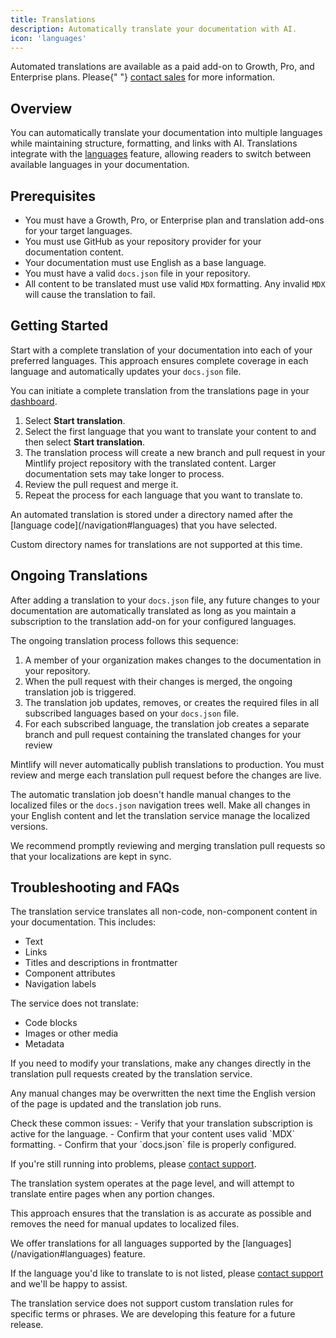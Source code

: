 ```yaml
---
title: Translations
description: Automatically translate your documentation with AI.
icon: 'languages'
---
```


<Info>
  Automated translations are available as a paid add-on to Growth, Pro, and Enterprise plans. Please{" "}
  <a href="mailto:sales@mintlify.com">contact sales</a> for more information.
</Info>

## Overview

You can automatically translate your documentation into multiple languages while maintaining structure, formatting, and links with AI. Translations integrate with the [languages](/navigation#languages) feature, allowing readers to switch between available languages in your documentation.

## Prerequisites

- You must have a Growth, Pro, or Enterprise plan and translation add-ons for your target languages.
- You must use GitHub as your repository provider for your documentation content.
- Your documentation must use English as a base language.
- You must have a valid `docs.json` file in your repository.
- All content to be translated must use valid `MDX` formatting. Any invalid `MDX` will cause the translation to fail.

## Getting Started

Start with a complete translation of your documentation into each of your preferred languages. This approach ensures complete coverage in each language and automatically updates your `docs.json` file.

You can initiate a complete translation from the translations page in your [dashboard](https://dashboard.mintlify.com/settings/organization/translations).

1. Select **Start translation**.
2. Select the first language that you want to translate your content to and then select **Start translation**.
3. The translation process will create a new branch and pull request in your Mintlify project repository with the translated content. Larger documentation sets may take longer to process.
4. Review the pull request and merge it.
5. Repeat the process for each language that you want to translate to.

<Info>
  An automated translation is stored under a directory named after the [language code](/navigation#languages) that you have selected.
  
  Custom directory names for translations are not supported at this time.
</Info>

## Ongoing Translations

After adding a translation to your `docs.json` file, any future changes to your documentation are automatically translated as long as you maintain a subscription to the translation add-on for your configured languages.

The ongoing translation process follows this sequence:

1. A member of your organization makes changes to the documentation in your repository.
2. When the pull request with their changes is merged, the ongoing translation job is triggered.
3. The translation job updates, removes, or creates the required files in all subscribed languages based on your `docs.json` file.
4. For each subscribed language, the translation job creates a separate branch and pull request containing the translated changes for your review

Mintlify will never automatically publish translations to production. You must review and merge each translation pull request before the changes are live.

The automatic translation job doesn't handle manual changes to the localized files or the `docs.json` navigation trees well. Make all changes in your English content and let the translation service manage the localized versions.

We recommend promptly reviewing and merging translation pull requests so that your localizations are kept in sync.

## Troubleshooting and FAQs

<Accordion title="What content is translated?">
  The translation service translates all non-code, non-component content in your documentation. This includes:
  
  - Text
  - Links
  - Titles and descriptions in frontmatter
  - Component attributes
  - Navigation labels
  
  The service does not translate:
  
  - Code blocks
  - Images or other media
  - Metadata
</Accordion>

<Accordion title="How do I update my translations manually?">
  If you need to modify your translations, make any changes directly in the translation pull requests created by the translation service.
  
  Any manual changes may be overwritten the next time the English version of the page is updated and the translation job runs.
</Accordion>

<Accordion title="Why isn't my translation working?">
  Check these common issues:
  - Verify that your translation subscription is active for the language.
  - Confirm that your content uses valid `MDX` formatting.
  - Confirm that your `docs.json` file is properly configured.

  If you're still running into problems, please [contact support](mailto:support@mintlify.com).
</Accordion>

<Accordion title="Why do translation PRs sometimes include unchanged sections?">
  The translation system operates at the page level, and will attempt to translate entire pages when any portion changes.

  This approach ensures that the translation is as accurate as possible and removes the need for manual updates to localized files.
</Accordion>

<Accordion title="My desired language isn't available.">
  We offer translations for all languages supported by the [languages](/navigation#languages) feature.

  If the language you'd like to translate to is not listed, please [contact support](mailto:support@mintlify.com) and we'll be happy to assist.
</Accordion>

<Accordion title="Can I define specific translations for words or prevent terms from being translated?">
  The translation service does not support custom translation rules for specific terms or phrases. We are developing this feature for a future release.
</Accordion>
